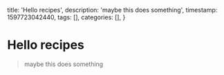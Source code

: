   title: 'Hello recipes',
  description: 'maybe this does something',
  timestamp: 1597723042440,
  tags: [],
  categories: [],
}

# Hello recipes

> maybe this does something
